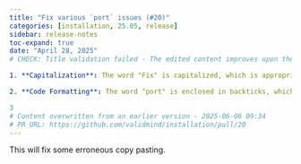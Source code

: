 ```yaml
---
title: "Fix various `port` issues (#20)"
categories: [installation, 25.05, release]
sidebar: release-notes
toc-expand: true
date: "April 28, 2025"
# CHECK: Title validation failed - The edited content improves upon the original by making a few key changes:

1. **Capitalization**: The word "Fix" is capitalized, which is appropriate as it likely serves as the beginning of a sentence or a title.

2. **Code Formatting**: The word "port" is enclosed in backticks, which is a common convention to indicate code or technical terms. This helps to distinguish it from regular text and clarifies that "port" is a specific term or variable.

3
# Content overwritten from an earlier version - 2025-06-06 09:34
# PR URL: https://github.com/validmind/installation/pull/20
---
```


This will fix some erroneous copy pasting.